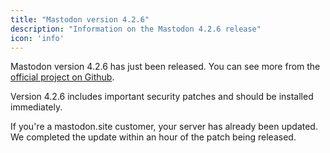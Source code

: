 ```yaml
---
title: "Mastodon version 4.2.6"
description: "Information on the Mastodon 4.2.6 release"
icon: 'info'
---
```


Mastodon version 4.2.6 has just been released. You can see more from the [official project on Github](https://github.com/mastodon/mastodon/releases/tag/v4.2.6).

<Warning>Version 4.2.6 includes important security patches and should be installed immediately.</Warning>

If you're a mastodon.site customer, your server has already been updated. We completed the update within an hour of the patch being released.